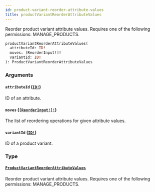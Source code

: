 ```yaml
---
id: product-variant-reorder-attribute-values
title: productVariantReorderAttributeValues
---
```


Reorder product variant attribute values. Requires one of the following permissions: MANAGE_PRODUCTS.

```graphql
productVariantReorderAttributeValues(
  attributeId: ID!
  moves: [ReorderInput!]!
  variantId: ID!
): ProductVariantReorderAttributeValues

```

### Arguments

#### `attributeId` ([`ID!`](../../../developer/api-reference/scalars/id))

ID of an attribute.

#### `moves` ([`[ReorderInput!]!`](../../../developer/api-reference/inputs/reorder-input))

The list of reordering operations for given attribute values.

#### `variantId` ([`ID!`](../../../developer/api-reference/scalars/id))

ID of a product variant.

### Type

#### [`ProductVariantReorderAttributeValues`](../../../developer/api-reference/objects/product-variant-reorder-attribute-values)

Reorder product variant attribute values. Requires one of the following permissions: MANAGE_PRODUCTS.
